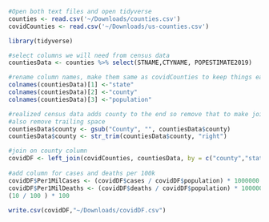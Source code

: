 ```r
#Open both text files and open tidyverse
counties <- read.csv('~/Downloads/counties.csv')
covidCounties <- read.csv('~/Downloads/us-counties.csv')

library(tidyverse)

#select columns we will need from census data
countiesData <- counties %>% select(STNAME,CTYNAME, POPESTIMATE2019)

#rename column names, make them same as covidCounties to keep things easy
colnames(countiesData)[1] <-"state"
colnames(countiesData)[2] <-"county"
colnames(countiesData)[3] <-"population"

#realized census data adds county to the end so remove that to make join work 
#also remove trailing space
countiesData$county <- gsub("County", "", countiesData$county)
countiesData$county <- str_trim(countiesData$county, "right")

#join on county column 
covidDF <- left_join(covidCounties, countiesData, by = c("county","state"))
               
#add column for cases and deaths per 100k 
covidDF$Per1MilCases <- (covidDF$cases / covidDF$population) * 1000000
covidDF$Per1MilDeaths <- (covidDF$deaths / covidDF$population) * 1000000 
(10 / 100 ) * 100
  
write.csv(covidDF,"~/Downloads/covidDF.csv")

```

